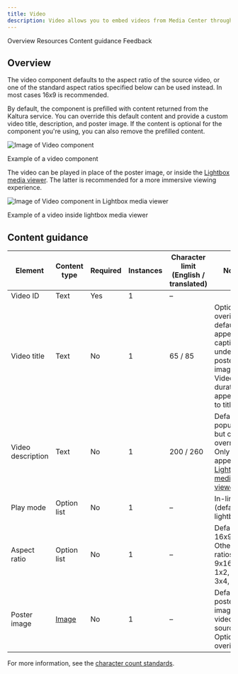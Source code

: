 ```yaml
---
title: Video
description: Video allows you to embed videos from Media Center throughout a page, using the IBM standard video player, Kaltura.
---
```



<ComponentDescription name="Video" type="ui" />

<AnchorLinks>

<AnchorLink>Overview</AnchorLink>
<AnchorLink>Resources</AnchorLink>
<AnchorLink>Content guidance</AnchorLink>
<AnchorLink>Feedback</AnchorLink>

</AnchorLinks>


## Overview

The video component defaults to the aspect ratio of the source video, or one of the standard aspect ratios specified
below can be used instead. In most cases 16x9 is recommended.

By default, the component is prefilled with content returned from the Kaltura service. You can override this default
content and provide a custom video title, description, and poster image. If the content is optional for the component
you're using, you can also remove the prefilled content.

<Row>
<Column colMd={8} colLg={8}>

![Image of Video component](../../images/component/video/video-default.jpg)

<Caption>Example of a video component</Caption>
</Column>
</Row>

The video can be played in place of the poster image, or inside the [Lightbox media viewer](./lightbox-media-viewer).
The latter is recommended for a more immersive viewing experience.

![Image of Video component in Lightbox media viewer](../../images/component/lightbox-media-viewer/lightbox-media-viewer-use-case-07.jpg)

<Caption>Example of a video inside lightbox media viewer</Caption>

<ResourceLinks name="Video" type="ui" />

## Content guidance

| Element           | Content type                                                    | Required | Instances | Character limit <br/>(English / translated) | Notes                                                                                                      |
| ----------------- | --------------------------------------------------------------- | -------- | --------- | ------------------------------------------- | ---------------------------------------------------------------------------------------------------------- |
| Video ID          | Text                                                            | Yes      | 1         | –                                           |                                                                                                            |
| Video title       | Text                                                            | No       | 1         | 65 / 85                                     | Optional overide of default title appears as caption under poster image. Video duration appended to title. |
| Video description | Text                                                            | No       | 1         | 200 / 260                                   | Default populates but can be overridden. Only appears in [Lightbox media viewer](./lightbox-media-viewer). |
| Play mode         | Option list                                                     | No       | 1         | –                                           | In-line (default), lightbox.                                                                               |
| Aspect ratio      | Option list                                                     | No       | 1         | –                                           | Default is 16x9. Other ratios are 9x16, 2x1, 1x2, 4x3, 3x4, 1x1.                                           |
| Poster image      | [Image](https://www.ibm.com/standards/carbon/components/images) | No       | 1         | –                                           | Default to poster image from video source. Optional overide.                                               |

For more information, see the [character count standards](https://www.ibm.com/standards/carbon/guidelines/content#character-count-standards).

<ComponentFooter name="Video" type="ui" />
